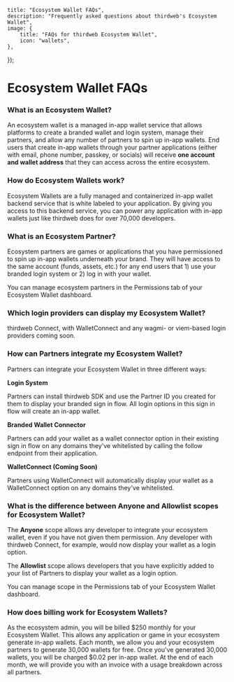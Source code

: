 
	title: "Ecosystem Wallet FAQs",
	description: "Frequently asked questions about thirdweb's Ecosystem Wallet",
	image: {
		title: "FAQs for thirdweb Ecosystem Wallet",
		icon: "wallets",
	},
});

# Ecosystem Wallet FAQs

### What is an Ecosystem Wallet?

An ecosystem wallet is a managed in-app wallet service that allows platforms to create a branded wallet and login system, manage their partners, and allow any number of partners to spin up in-app wallets. End users that create in-app wallets through your partner applications (either with email, phone number, passkey, or socials) will receive **one account and wallet address** that they can access across the entire ecosystem.

### How do Ecosystem Wallets work?

Ecosystem Wallets are a fully managed and containerized in-app wallet backend service that is white labeled to your application. By giving you access to this backend service, you can power any application with in-app wallets just like thirdweb does for over 70,000 developers.

### What is an Ecosystem Partner?

Ecosystem partners are games or applications that you have permissioned to spin up in-app wallets underneath your brand. They will have access to the same account (funds, assets, etc.) for any end users that 1) use your branded login system or 2) log in with your wallet.

You can manage ecosystem partners in the Permissions tab of your Ecosystem Wallet dashboard.

### Which login providers can display my Ecosystem Wallet?

thirdweb Connect, with WalletConnect and any wagmi- or viem-based login providers coming soon.

### How can Partners integrate my Ecosystem Wallet?

Partners can integrate your Ecosystem Wallet in three different ways:

**Login System**

Partners can install thirdweb SDK and use the Partner ID you created for them to display your branded sign in flow. All login options in this sign in flow will create an in-app wallet.

**Branded Wallet Connector**

Partners can add your wallet as a wallet connector option in their existing sign in flow on any domains they've whitelisted by calling the follow endpoint from their application.

**WalletConnect (Coming Soon)**

Partners using WalletConnect will automatically display your wallet as a WalletConnect option on any domains they've whitelisted.

### What is the difference between Anyone and Allowlist scopes for Ecosystem Wallet?

The **Anyone** scope allows any developer to integrate your ecosystem wallet, even if you have not given them permission. Any developer with thirdweb Connect, for example, would now display your wallet as a login option.

The **Allowlist** scope allows developers that you have explicitly added to your list of Partners to display your wallet as a login option.

You can manage scope in the Permissions tab of your Ecosystem Wallet dashboard.

### How does billing work for Ecosystem Wallets?

As the ecosystem admin, you will be billed $250 monthly for your Ecosystem Wallet. This allows any application or game in your ecosystem generate in-app wallets. Each month, we allow you and your ecosystem partners to generate 30,000 wallets for free. Once you've generated 30,000 wallets, you will be charged $0.02 per in-app wallet. At the end of each month, we will provide you with an invoice with a usage breakdown across all partners. 